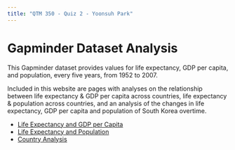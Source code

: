 ```yaml
---
title: "QTM 350 - Quiz 2 - Yoonsuh Park"
---
```


# Gapminder Dataset Analysis

This Gapminder dataset provides values for life expectancy, GDP per capita, and population, every five years, from 1952 to 2007.

Included in this website are pages with analyses on the relationship between life expectancy & GDP per capita across countries, life expectancy & population across countries, and an analysis of the changes in life expectancy, GDP per capita and population of South Korea overtime.

- [Life Expectancy and GDP per Capita](life-gdp.qmd)
- [Life Expectancy and Population](life-population.qmd)
- [Country Analysis](country.qmd)

